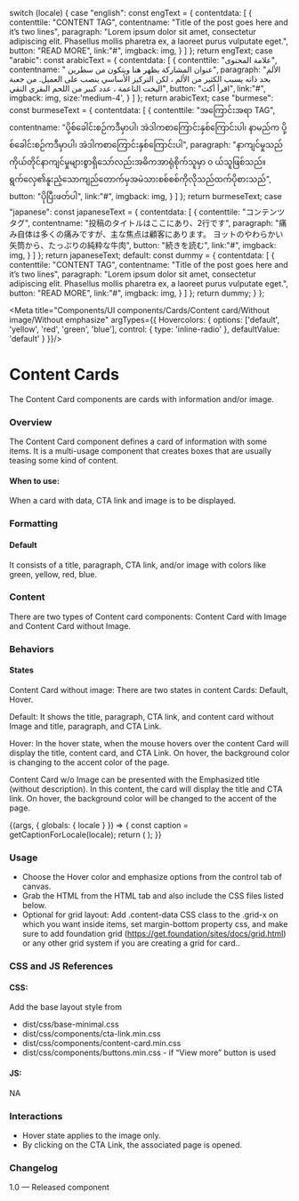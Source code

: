 
  switch (locale) {
    case "english":
      const engText = {
        contentdata: [
          {
            contenttile: "CONTENT TAG",
            contentname: "Title of the post goes here and it’s two lines",
            paragraph: "Lorem ipsum dolor sit amet, consectetur adipiscing elit. Phasellus mollis pharetra ex, a laoreet purus vulputate eget.",
            button: "READ MORE",
            link:"#",
            imgback: img,
          }
        ]
      };
    return engText;
    case "arabic":
      const arabicText = {
        contentdata: [
          {
            contenttile: "علامة المحتوى",
            contentname: " عنوان المشاركة يظهر هنا ويتكون من سطرين",
            paragraph: "الألم بحد ذاته يسبب الكثير من الألم ، لكن التركيز الأساسي ينصب على العميل. من جعبة اليخت الناعمة ، عدد كبير من اللحم البقري النقي",
            button: "اقرأ أكث",
            link:"#",
            imgback: img,
            size:'medium-4',
          }
        ]
      };
      return arabicText;
    case "burmese":
      const burmeseText = {
        contentdata: [
          {
            contenttile: "အကြောင်းအရာ TAG",
            contentname: "ပို့စ်ခေါင်းစဉ်ကဒီမှာပါ၊ အဲဒါကစာကြောင်းနှစ်ကြောင်းပါ၊ နာမည်က ပို့စ်ခေါင်းစဉ်ကဒီမှာပါ၊ အဲဒါကစာကြောင်းနှစ်ကြောင်းပါ",
            paragraph: "နာကျင်မှုသည်ကိုယ်တိုင်နာကျင်မှုများစွာရှိသော်လည်းအဓိကအာရုံစိုက်သူမှာ ၀ ယ်သူဖြစ်သည်။ ရွက်လှေ၏နူးညံ့သောကျည်တောက်မှအမဲသားစစ်စစ်ကိုလိုသည်ထက်ပိုစားသည်",
            button: "ပိုပြီးဖတ်ပါ",
            link:"#",
            imgback: img,
          }
        ]
      };
      return burmeseText;
    case "japanese":
      const japaneseText = {
        contentdata: [
          {
            contenttile: "コンテンツタグ",
            contentname: "投稿のタイトルはここにあり、2行です",
            paragraph: "痛み自体は多くの痛みですが、主な焦点は顧客にあります。 ヨットのやわらかい矢筒から、たっぷりの純粋な牛肉",
            button: "続きを読む",
            link:"#",
            imgback: img,
          }
        ]
      };
      return japaneseText;
    default:
      const dummy = {
        contentdata: [
          {
            contenttile: "CONTENT TAG",
            contentname: "Title of the post goes here and it’s two lines",
            paragraph: "Lorem ipsum dolor sit amet, consectetur adipiscing elit. Phasellus mollis pharetra ex, a laoreet purus vulputate eget.",
            button: "READ MORE",
            link:"#",
            imgback: img,
          }
        ]
      };
      return dummy;
  }
};

<Meta title="Components/UI components/Cards/Content card/Without image/Without emphasize" argTypes={{
  Hovercolors: { 
    options: ['default', 'yellow', 'red', 'green', 'blue'],
    control: { type: 'inline-radio' },
    defaultValue: 'default'
  }
}}/>



# Content Cards

The Content Card components are cards with information and/or image. 

### Overview
The Content Card component defines a card of information with some items. It is a multi-usage component that creates boxes that are usually teasing some kind of content.
 
#### When to use:

When a card with data, CTA link and image is to be displayed.

### Formatting

#### Default
It consists of a title, paragraph, CTA link, and/or image with colors like green, yellow, red, blue.

### Content
There are two types of Content card components: Content Card with Image and Content Card without Image. 

### Behaviors

#### States 
Content Card without image:
There are two states in content Cards: Default, Hover.

Default: It shows the title, paragraph, CTA link, and content card without Image and title, paragraph, and CTA Link.

Hover: In the hover state, when the mouse hovers over the content Card will display the title, content card, and CTA Link. On hover, the background color is changing to the accent color of the page.

Content Card w/o Image can be presented with the Emphasized title (without description). In this content, the card will display the title and CTA link. On hover, the background color will be changed to the accent of the page.

<Canvas>
<Story name="Without emphasize">
  {(args, { globals: { locale } }) => {
    const caption = getCaptionForLocale(locale);
    return (
      <ContentCardWithOutImage
        data={caption.contentdata} {...args}
      ></ContentCardWithOutImage>
    );
  }}
</Story>
</Canvas>

### Usage
- Choose the Hover color and emphasize options from the control tab of canvas.
- Grab the HTML from the HTML tab and also include the CSS files listed below.
- Optional for grid layout: Add .content-data CSS class to the .grid-x  on which you want inside items, set margin-bottom property css, and make sure to add foundation grid (https://get.foundation/sites/docs/grid.html) or any other grid system if you are creating a grid for card..

### CSS and JS References

#### CSS:
Add the base layout style from 

- dist/css/base-minimal.css
- dist/css/components/cta-link.min.css
- dist/css/components/content-card.min.css
- dist/css/components/buttons.min.css - if “View more” button is used

#### JS:
NA

### Interactions
- Hover state applies to the image only.
- By clicking on the CTA Link, the associated page is opened. 

### Changelog
1.0 — Released component

